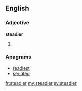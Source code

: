 ==English==

===Adjective===
'''steadier'''

# {{comparative of|steady}}

===Anagrams===
* [[readiest#English|readiest]]
* [[seriated#English|seriated]]

[[fr:steadier]]
[[my:steadier]]
[[sv:steadier]]